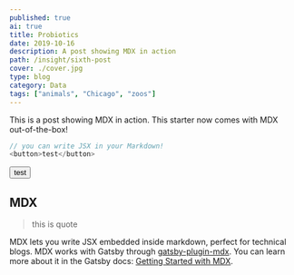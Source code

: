 ```yaml
---
published: true
ai: true
title: Probiotics
date: 2019-10-16
description: A post showing MDX in action
path: /insight/sixth-post
cover: ./cover.jpg
type: blog
category: Data
tags: ["animals", "Chicago", "zoos"]
---
```


This is a post showing MDX in action. This starter now comes with MDX out-of-the-box!

```js
// you can write JSX in your Markdown!
<button>test</button>
```

<button>test</button>

## MDX

>this is quote

MDX lets you write JSX embedded inside markdown, perfect for technical blogs. MDX works with Gatsby through [gatsby-plugin-mdx](https://www.gatsbyjs.org/packages/gatsby-plugin-mdx/). You can learn more about it in the Gatsby docs: [Getting Started with MDX](https://www.gatsbyjs.org/docs/mdx/getting-started/).